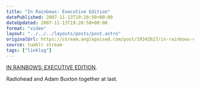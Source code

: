 ```yaml
---
title: "In Rainbows: Executive Edition"
datePublished: 2007-11-13T19:20:50+00:00
dateUpdated: 2007-11-13T19:20:50+00:00
format: "video"
layout: "../../../layouts/posts/post.astro"
originalUrl: https://stream.anglepoised.com/post/19342827/in-rainbows-executive-edition-radiohead-and-adam
source: tumblr stream
tags: ["linklog"]
---
```



<YouTube id="https://www.youtube.com/watch?v=A7MkQJuaOrc" />

[IN RAINBOWS: EXECUTIVE EDITION][1].

Radiohead and Adam Buxton together at last.

[1]: https://www.youtube.com/watch?v=A7MkQJuaOrc
